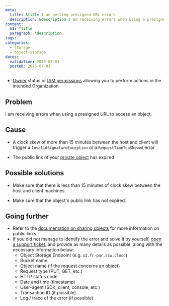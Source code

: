 ```yaml
---
meta:
  title: &title I am getting presigned URL errors 
  description: &description I am receiving errors when using a presigned URL to access an object using Scaleway Object Storage.
content:
  h1: *title
  paragraph: *description
tags:
categories:
  - storage
  - object-storage
dates:
  validation: 2025-07-03
  posted: 2025-07-03
---
```


<Macro id="requirements" />

- [Owner](/iam/concepts/#owner) status or [IAM permissions](/iam/concepts/#permission) allowing you to perform actions in the intended Organization

## Problem

I am receiving errors when using a presigned URL to access an object.

## Cause

- A clock skew of more than 15 minutes between the host and client will trigger a `InvalidSignatureException` or a `RequestTimeTooSkewed` error

- The public link of your [private object](/object-storage/concepts/) has expired

## Possible solutions

- Make sure that there is less than 15 minutes of clock skew between the host and client machines.

- Make sure that the object's public link has not expired.

## Going further

- Refer to the [documentation on sharing objects](/object-storage/how-to/access-objects-via-https/) for more information on public links.
- If you did not manage to identify the error and solve it by yourself, [open a support ticket](/account/how-to/open-a-support-ticket/), and provide as many details as possible, along with the necessary information below:
    - Object Storage Endpoint (e.g. `s3.fr-par.scw.cloud`)
    - Bucket name
    - Object name (if the request concerns an object)
    - Request type (PUT, GET, etc.)
    - HTTP status code
    - Date and time (timestamp)
    - User-agent (SDK, client, console, etc.)
    - Transaction ID (if possible)
    - Log / trace of the error (if possible)
